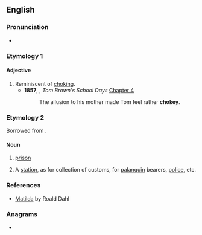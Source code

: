 ==English==

===Pronunciation===
* {{IPA|en|/ˈtʃəʊki/}}

===Etymology 1===
{{suffix|en|choke|y}}

====Adjective====
{{en-adj}}

# Reminiscent of [[choke|choking]].
#* '''1857''', {{w|Thomas Hughes}}, ''Tom Brown's School Days'' [[s:Tom Brown's School Days (1868, 6th ed)/Chapter 4|Chapter 4]]
#*: The allusion to his mother made Tom feel rather '''chokey'''.

===Etymology 2===
Borrowed from {{bor|en|hi|चौकी|gloss=post, police station, etc.}}.

====Noun====
{{en-noun}}

# {{lb|en|dated|British}} [[prison]]
# {{lb|en|India|historical}} A [[station]], as for collection of customs, for [[palanquin]] bearers, [[police]], etc.

===References===
* [http://en.wikipedia.org/wiki/Matilda_(novel) Matilda] by Roald Dahl

===Anagrams===
* {{anagrams|en|a=cehkoy|hockey}}